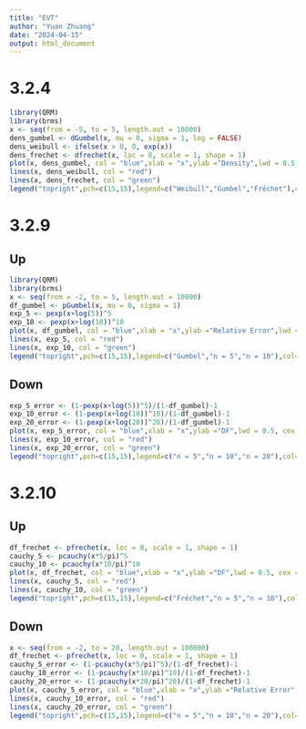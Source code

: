 ```yaml
---
title: "EVT"
author: "Yuan Zhuang"
date: "2024-04-15"
output: html_document
---
```

# 3.2.4

```r
library(QRM)
library(brms)
x <- seq(from = -5, to = 5, length.out = 10000)
dens_gumbel <- dGumbel(x, mu = 0, sigma = 1, log = FALSE)
dens_weibull <- ifelse(x > 0, 0, exp(x))
dens_frechet <- dfrechet(x, loc = 0, scale = 1, shape = 1)
plot(x, dens_gumbel, col = "blue",xlab = "x",ylab ="Density",lwd = 0.5, cex = 0.25, ylim = c(0,1))
lines(x, dens_weibull, col = "red")
lines(x, dens_frechet, col = "green")
legend("topright",pch=c(15,15),legend=c("Weibull","Gumbel","Fréchet"),col=c("red","blue","green"),bty="n")
```

# 3.2.9
## Up
```r
library(QRM)
library(brms)
x <- seq(from = -2, to = 5, length.out = 10000)
df_gumbel <- pGumbel(x, mu = 0, sigma = 1)
exp_5 <- pexp(x+log(5))^5
exp_10 <- pexp(x+log(10))^10
plot(x, df_gumbel, col = "blue",xlab = "x",ylab ="Relative Error",lwd = 0.5, cex = 0.25, ylim = c(0,1))
lines(x, exp_5, col = "red")
lines(x, exp_10, col = "green")
legend("topright",pch=c(15,15),legend=c("Gumbel","n = 5","n = 10"),col=c("blue","red","green"),bty="n")
```

## Down
```r
exp_5_error <- (1-pexp(x+log(5))^5)/(1-df_gumbel)-1
exp_10_error <- (1-pexp(x+log(10))^10)/(1-df_gumbel)-1
exp_20_error <- (1-pexp(x+log(20))^20)/(1-df_gumbel)-1
plot(x, exp_5_error, col = "blue",xlab = "x",ylab ="DF",lwd = 0.5, cex = 0.25, ylim = c(0,0.08))
lines(x, exp_10_error, col = "red")
lines(x, exp_20_error, col = "green")
legend("topright",pch=c(15,15),legend=c("n = 5","n = 10","n = 20"),col=c("blue","red","green"),bty="n")
```

# 3.2.10
## Up
```r
df_frechet <- pfrechet(x, loc = 0, scale = 1, shape = 1)
cauchy_5 <- pcauchy(x*5/pi)^5
cauchy_10 <- pcauchy(x*10/pi)^10
plot(x, df_frechet, col = "blue",xlab = "x",ylab ="DF",lwd = 0.5, cex = 0.25, ylim = c(0,1))
lines(x, cauchy_5, col = "red")
lines(x, cauchy_10, col = "green")
legend("topright",pch=c(15,15),legend=c("Fréchet","n = 5","n = 10"),col=c("blue","red","green"),bty="n")
```

## Down
```r
x <- seq(from = -2, to = 20, length.out = 100000)
df_frechet <- pfrechet(x, loc = 0, scale = 1, shape = 1)
cauchy_5_error <- (1-pcauchy(x*5/pi)^5)/(1-df_frechet)-1
cauchy_10_error <- (1-pcauchy(x*10/pi)^10)/(1-df_frechet)-1
cauchy_20_error <- (1-pcauchy(x*20/pi)^20)/(1-df_frechet)-1
plot(x, cauchy_5_error, col = "blue",xlab = "x",ylab ="Relative Error",lwd = 0.5, cex = 0.25, xlim = c(0,20), ylim = c(-0.08,0.02))
lines(x, cauchy_10_error, col = "red")
lines(x, cauchy_20_error, col = "green")
legend("topright",pch=c(15,15),legend=c("n = 5","n = 10","n = 20"),col=c("blue","red","green"),bty="n")
```


